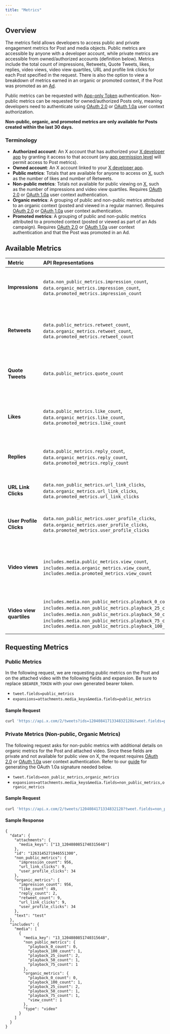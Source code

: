 ```yaml
---
title: "Metrics"
---
```


## Overview
The metrics field allows developers to access public and private engagement metrics for Post and media objects. Public metrics are accessible by anyone with a developer account, while private metrics are accessible from owned/authorized accounts (definition below). Metrics include the total count of impressions, Retweets, Quote Tweets, likes, replies, video views, video view quartiles, URL and profile link clicks for each Post specified in the request. There is also the option to view a breakdown of metrics earned in an organic or promoted context, if the Post was promoted as an [Ad](https://ads.twitter.com/).

Public metrics can be requested with [App-only Token](https://developer.twitter.com/en/docs/authentication/oauth-2-0) authentication. Non-public metrics can be requested for owned/authorized Posts only, meaning developers need to authenticate using [OAuth 2.0](https://developer.twitter.com/en/docs/authentication/oauth-2-0/authorization-code) or [OAuth 1.0a](https://developer.twitter.com/resources/fundamentals/authentication) user context authorization.

**Non-public, organic, and promoted metrics are only available for Posts created within the last 30 days.**

### Terminology
- **Authorized account**: An X account that has authorized your [X developer app](https://developer.twitter.com/en/docs/apps/overview) by granting it access to that account (any [app permission level](https://developer.twitter.com/en/docs/apps/app-permissions) will permit access to Post metrics).
- **Owned account**: An X account linked to your [X developer app](https://developer.twitter.com/en/docs/apps/overview).
- **Public metrics**: Totals that are available for anyone to access on [X](https://twitter.com/home), such as the number of likes and number of Retweets.
- **Non-public metrics**: Totals not available for public viewing on [X](https://twitter.com/home), such as the number of impressions and video view quartiles. Requires [OAuth 2.0](https://developer.twitter.com/en/docs/authentication/oauth-2-0/authorization-code) or [OAuth 1.0a](https://developer.twitter.com/resources/fundamentals/authentication) user context authentication.
- **Organic metrics**: A grouping of public and non-public metrics attributed to an organic context (posted and viewed in a regular manner). Requires [OAuth 2.0](https://developer.twitter.com/en/docs/authentication/oauth-2-0/authorization-code) or [OAuth 1.0a](https://developer.twitter.com/resources/fundamentals/authentication) user context authentication.
- **Promoted metrics**: A grouping of public and non-public metrics attributed to a promoted context (posted or viewed as part of an Ads campaign). Requires [OAuth 2.0](https://developer.twitter.com/en/docs/authentication/oauth-2-0/authorization-code) or [OAuth 1.0a](https://developer.twitter.com/resources/fundamentals/authentication) user context authentication and that the Post was promoted in an Ad.

## Available Metrics

| Metric               | API Representations                                                                                                                                                                                                                                     | Description                                                                                                                                                                                                                                                                                                                                                                                |
|:----------------------|:---------------------------------------------------------------------------------------------------------------------------------------------------------------------------------------------------------------------------------------------------------|:--------------------------------------------------------------------------------------------------------------------------------------------------------------------------------------------------------------------------------------------------------------------------------------------------------------------------------------------------------------------------------------------|
| **Impressions**      | `data.non_public_metrics.impression_count`, `data.organic_metrics.impression_count`, `data.promoted_metrics.impression_count`                                                                                                                           | A count of how many times the Post has been viewed (not unique by user). A view is counted if any part of the Post is visible on the screen. Requires OAuth 1.0a User Context authentication.                                                                                                               |
| **Retweets**         | `data.public_metrics.retweet_count`, `data.organic_metrics.retweet_count`, `data.promoted_metrics.retweet_count`                                                                                                                                       | A count of how many times the Post has been Retweeted. Does not include Quote Tweets (“Retweets with comment”). To get the "Retweets and comments" total as displayed on X clients, add `retweet_count` and `quote_count`.                                           |
| **Quote Tweets**     | `data.public_metrics.quote_count`                                                                                                                                                                                                                      | A count of how many times the Post has been Retweeted with a new comment (message). There are no Quote Tweets from a paid context, so all Quote Tweets are organic.                                                                                                                                           |
| **Likes**            | `data.public_metrics.like_count`, `data.organic_metrics.like_count`, `data.promoted_metrics.like_count`                                                                                                                                                 | A count of how many times the Post has been liked. The `public_metrics` field returns the total count of likes from both organic and paid contexts to maintain consistency with counts shown publicly on X.                                                                                                   |
| **Replies**          | `data.public_metrics.reply_count`, `data.organic_metrics.reply_count`, `data.promoted_metrics.reply_count`                                                                                                                                              | A count of how many times the Post has been replied to. The `public_metrics` field returns the total count of replies from both organic and paid contexts.                                                                                                                                                   |
| **URL Link Clicks**  | `data.non_public_metrics.url_link_clicks`, `data.organic_metrics.url_link_clicks`, `data.promoted_metrics.url_link_clicks`                                                                                                                             | A count of the number of times a user clicks on a URL link or URL preview card in a Post. Requires OAuth 1.0a User Context authentication.                                                                                                                                                                  |
| **User Profile Clicks** | `data.non_public_metrics.user_profile_clicks`, `data.organic_metrics.user_profile_clicks`, `data.promoted_metrics.user_profile_clicks`                                                                                                             | A count of the number of times a user clicks on portions of a Post: display name, user name, profile picture. Requires OAuth 1.0a User Context authentication.                                                                                                                                               |
| **Video views**      | `includes.media.public_metrics.view_count`, `includes.media.organic_metrics.view_count`, `includes.media.promoted_metrics.view_count`                                                                                                                  | A count of how many times the video included in the Post has been viewed. This is the number of video views aggregated across all Posts in which the given video has been posted. Requires media expansion `expansions=attachment.media_keys`.                                                                |
| **Video view quartiles** | `includes.media.non_public_metrics.playback_0_count`, `includes.media.non_public_metrics.playback_25_count`, `includes.media.non_public_metrics.playback_50_count`, `includes.media.non_public_metrics.playback_75_count`, `includes.media.non_public_metrics.playback_100_count` | The number of users who played through each quartile in a video. Requires OAuth 1.0a User Context authentication and media expansion `expansions=attachment.media_keys`.                                                                                                 |

## Requesting Metrics

### Public Metrics
In the following request, we are requesting public metrics on the Post and on the attached video with the following fields and expansion. Be sure to replace `$BEARER_TOKEN` with your own generated bearer token.

- `tweet.fields=public_metrics`
- `expansions=attachments.media_keys&media.fields=public_metrics`

#### Sample Request
```bash
curl 'https://api.x.com/2/tweets?ids=1204084171334832128&tweet.fields=public_metrics&expansions=attachments.media_keys&media.fields=public_metrics' --header 'Authorization: Bearer $BEARER_TOKEN'
```

### Private Metrics (Non-public, Organic Metrics)
The following request asks for non-public metrics with additional details on organic metrics for the Post and attached video. Since these fields are private and not available for public view on X, the request requires [OAuth 2.0](https://developer.twitter.com/en/docs/authentication/oauth-2-0/authorization-code) or [OAuth 1.0a](https://developer.twitter.com/resources/fundamentals/authentication) user context authentication. Refer to our [guide](https://developer.twitter.com/resources/fundamentals/authentication/creating-a-signature) for generating the OAuth 1.0a signature needed below.

- `tweet.fields=non_public_metrics,organic_metrics`
- `expansions=attachments.media_keys&media.fields=non_public_metrics,organic_metrics`

#### Sample Request
```bash
curl 'https://api.x.com/2/tweets/1204084171334832128?tweet.fields=non_public_metrics,organic_metrics&media.fields=non_public_metrics,organic_metrics&expansions=attachments.media_keys' --header 'authorization: OAuth oauth_consumer_key="CONSUMER_API_KEY", oauth_nonce="OAUTH_NONCE", oauth_signature="OAUTH_SIGNATURE", oauth_signature_method="HMAC-SHA1", oauth_timestamp="OAUTH_TIMESTAMP", oauth_token="ACCESS_TOKEN", oauth_version="1.0"'
```

#### Sample Response
```
{
  "data": {
    "attachments": {
      "media_keys": ["13_1204080851740315648"]
    },
    "id": "1263145271946551300",
    "non_public_metrics": {
      "impression_count": 956,
      "url_link_clicks": 9,
      "user_profile_clicks": 34
    },
    "organic_metrics": {
      "impression_count": 956,
      "like_count": 49,
      "reply_count": 2,
      "retweet_count": 9,
      "url_link_clicks": 9,
      "user_profile_clicks": 34
    },
    "text": "test"
  },
  "includes": {
    "media": [
      {
        "media_key": "13_1204080851740315648",
        "non_public_metrics": {
          "playback_0_count": 0,
          "playback_100_count": 1,
          "playback_25_count": 2,
          "playback_50_count": 1,
          "playback_75_count": 1
        },
        "organic_metrics": {
          "playback_0_count": 0,
          "playback_100_count": 1,
          "playback_25_count": 2,
          "playback_50_count": 1,
          "playback_75_count": 1,
          "view_count": 1
        },
        "type": "video"
      }
    ]
  }
}
```
